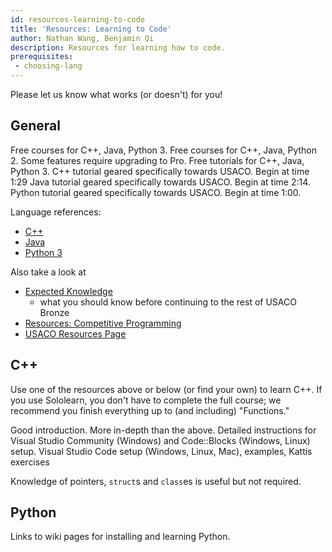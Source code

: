 ```yaml
---
id: resources-learning-to-code
title: 'Resources: Learning to Code'
author: Nathan Wang, Benjamin Qi
description: Resources for learning how to code.
prerequisites:
 - choosing-lang
---
```


<!-- ## Computational Problem-Solving Before Learning to Code

Even before you have mastered coding, there are good resources out there for learning about algorithms and computational problem-solving. An excellent example is the [Bebras contest](https://www.bebras.org/), with questions that make you think algorithmically but with no coding required. This contest has been highly successful overseas (with hundreds of thousands of students participating), and a [USA version](https://www.bebraschallenge.org/) has recently been established. Also see [CS unplugged](https://csunplugged.org/en/) for another set of resources that teaches computing concepts but without programming.

## Learning to Code - General

There are now quite a few high-quality on-line resources available for helping you get started with coding in general (not necessarily with the same algorithmic focus as USACO). Good general lists of resources are maintained by [code.org](https://code.org/learn), [Facebook](https://techprep.org/), and [IT-ology](https://www.it-ology.org/it-resources/k-12-resources/). Some of the most popular novice programming environments are graphical "block-based" languages like [Scratch](https://scratch.mit.edu/) and [AppInventor](http://appinventor.mit.edu/) (for coding Android cell phone apps), where you write programs by dragging blocks together. Other prominent sites that help teach introductory programming are [Codecademy](https://www.codecademy.com/) and [Khan Academy](https://www.khanacademy.org/computing/computer-programming).

## Learning to Code - USACO
 -->

Please let us know what works (or doesn't) for you!

## General

<Resources>
	<Resource title="Sololearn" url="https://www.sololearn.com/" starred>
		Free courses for C++, Java, Python 3.
	</Resource>
	<Resource title="Codecademy" url="https://www.codecademy.com/">
		Free courses for C++, Java, Python 2. Some features require upgrading to Pro.
	</Resource>
	<Resource title="w3schools" url="https://www.w3schools.com/">
		Free tutorials for C++, Java, Python 3.
	</Resource>
	<Resource title="YouTube" url="https://www.youtube.com/watch?v=VCnuPywb9iU&list=PLtLxhThTxJMVMvWJoE2p8Z84tA8suGzvn&index=2">
		C++ tutorial geared specifically towards USACO. Begin at time 1:29
	</Resource>
	<Resource title="YouTube" url="https://www.youtube.com/watch?v=JUi5rcdnfpY&list=PLtLxhThTxJMVMvWJoE2p8Z84tA8suGzvn&index=3">
		Java tutorial geared specifically towards USACO. Begin at time 2:14.
	</Resource>
	<Resource title="YouTube" url="https://www.youtube.com/watch?v=IDDts8hBPBc&list=PLtLxhThTxJMVMvWJoE2p8Z84tA8suGzvn&index=18">
		Python tutorial geared specifically towards USACO. Begin at time 1:00.
	</Resource>
</Resources>

<!-- 	<Resource title="IOI - Getting Started"
		url="https://ioinformatics.org/page/getting-started/14"
	>
		A few links.
	</Resource> -->

<!-- 	<Resource
		title="Joshua Pan - Schedule for Beginners"
		url="https://www.quora.com/What-is-a-good-schedule-to-follow-for-becoming-better-at-competitive-programming-for-beginners"
	>
		generally ok, although CSES problemset (see "Resources") is probably a
		better place to start than USACO Training or Codechef
	</Resource> -->

Language references: 

 - [C++](https://en.cppreference.com/w/)
 - [Java](https://docs.oracle.com/en/java/javase/15/docs/api/index.html)
 - [Python 3](https://docs.python.org/3/reference/)

Also take a look at

 - [Expected Knowledge](/general/expected)
   - what you should know before continuing to the rest of USACO Bronze
 - [Resources: Competitive Programming](/general/resources-cp)
 - [USACO Resources Page](http://www.usaco.org/index.php?page=resources)

<LanguageSection>

<CPPSection>

## C++

Use one of the resources above or below (or find your own) to learn C++. If you use Sololearn, you don't have to complete the full course; we recommend you finish everything up to (and including) "Functions."

<Resources>
	<Resource
		source="CPP"
		title="C++ Language Tutorial"
		url="http://www.cplusplus.com/doc/tutorial/"
		starred
	>
		Good introduction.
	</Resource>
	<Resource
		source="LCPP"
		title="Learn C++"
		url="https://www.learncpp.com/"
		starred
	>
		More in-depth than the above. Detailed instructions for Visual Studio
		Community (Windows) and Code::Blocks (Windows, Linux) setup.
	</Resource>
	<Resource source="PAPS" title="2 - Programming in C++">
		Visual Studio Code setup (Windows, Linux, Mac), examples, Kattis exercises
	</Resource>
</Resources>

<Info title="Pro Tip">

Knowledge of pointers, `struct`s and `class`es is useful but not required.

</Info>

</CPPSection>

<JavaSection></JavaSection>
<PySection>

## Python

<Resources>
	<Resource source="PY" title="Python For Beginners" url="https://www.python.org/about/gettingstarted/">Links to wiki pages for installing and learning Python.</Resource>
</Resources>

</PySection>

</LanguageSection>
